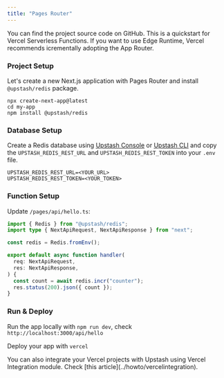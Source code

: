 ```yaml
---
title: "Pages Router"
---
```

<Card title="GitHub Repository" icon="github" href="https://github.com/upstash/redis-js/tree/main/examples/vercel-functions-pages-router" horizontal>
  You can find the project source code on GitHub.
</Card>
<Info>
  This is a quickstart for Vercel Serverless Functions. If you want to use Edge Runtime, Vercel recommends icrementally adopting the App Router.
</Info>

### Project Setup

Let's create a new Next.js application with Pages Router and install `@upstash/redis` package.

```shell
npx create-next-app@latest
cd my-app
npm install @upstash/redis
```

### Database Setup

Create a Redis database using [Upstash Console](https://console.upstash.com) or [Upstash CLI](https://github.com/upstash/cli) and copy the `UPSTASH_REDIS_REST_URL` and `UPSTASH_REDIS_REST_TOKEN` into your `.env` file.

```shell .env
UPSTASH_REDIS_REST_URL=<YOUR_URL>
UPSTASH_REDIS_REST_TOKEN=<YOUR_TOKEN>
```

### Function Setup

Update `/pages/api/hello.ts`:
```ts /pages/api/hello.ts
import { Redis } from "@upstash/redis";
import type { NextApiRequest, NextApiResponse } from "next";

const redis = Redis.fromEnv();

export default async function handler(
  req: NextApiRequest,
  res: NextApiResponse,
) {
  const count = await redis.incr("counter");
  res.status(200).json({ count });
}
```


### Run & Deploy
Run the app locally with `npm run dev`, check `http://localhost:3000/api/hello`

Deploy your app with `vercel`

<Info>
  You can also integrate your Vercel projects with Upstash using Vercel
  Integration module. Check [this article](../howto/vercelintegration).
</Info>
